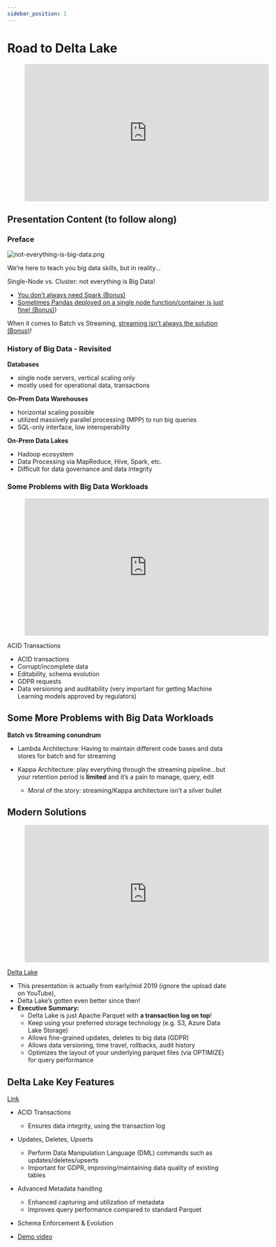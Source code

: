 ```yaml
---
sidebar_position: 1
---
```


# Road to Delta Lake

<div style={{textAlign: 'center'}}>

<figure class="video-container">
    <iframe width="560" height="315" src="https://www.youtube.com/embed/soYUor6W3vs" title="YouTube video player" frameborder="0" allow="accelerometer; autoplay; clipboard-write; encrypted-media; gyroscope; picture-in-picture" allowfullscreen></iframe>
</figure>

</div>

## Presentation Content (to follow along)
### Preface
<div style={{textAlign: 'center'}}>

![not-everything-is-big-data.png](./assets/not-everything-is-big-data.png)

</div>

We’re here to teach you big data skills, but in reality...

Single-Node vs. Cluster: not everything is Big Data!
* [You don’t always need Spark (Bonus)](https://www.indellient.com/blog/a-journey-from-pandas-to-spark-data-frames/)
* [Sometimes Pandas deployed on a single node function/container is just fine! (Bonus)](https://www.indellient.com/blog/a-journey-from-pandas-to-spark-data-frames/))

When it comes to Batch vs Streaming, [streaming isn’t always the solution (Bonus)](https://www.section.io/engineering-education/batch-processing-vs-stream-processing/)!

### History of Big Data - Revisited
**Databases**
* single node servers, vertical scaling only
* mostly used for operational data, transactions

**On-Prem Data Warehouses**
* horizontal scaling possible
* utilized massively parallel processing (MPP) to run big queries
* SQL-only interface, low interoperability

**On-Prem Data Lakes**
* Hadoop ecosystem
* Data Processing via MapReduce, Hive, Spark, etc.
* Difficult for data governance and data integrity 

### Some Problems with Big Data Workloads

<div style={{textAlign: 'center'}}>

<figure class="video-container">
    <iframe width="560" height="315" src="https://www.youtube.com/embed/VRm2UMsFVz0" title="YouTube video player" frameborder="0" allow="accelerometer; autoplay; clipboard-write; encrypted-media; gyroscope; picture-in-picture" allowfullscreen></iframe>
</figure>

ACID Transactions

</div>

* ACID transactions
* Corrupt/incomplete data
* Editability, schema evolution
* GDPR requests
* Data versioning and auditability (very important for getting Machine Learning models approved by regulators)

## Some More Problems with Big Data Workloads
**Batch vs Streaming conundrum**

* Lambda Architecture: Having to maintain different code bases and data stores for batch and for streaming


* Kappa Architecture: play everything through the streaming pipeline...but your retention period is **limited** and it’s a pain to manage, query, edit
  * Moral of the story: streaming/Kappa architecture isn’t a silver bullet

## Modern Solutions
<div style={{textAlign: 'center'}}>

<figure class="video-container">
    <iframe width="560" height="315" src="https://www.youtube.com/embed/LJtShrQqYZY" title="YouTube video player" frameborder="0" allow="accelerometer; autoplay; clipboard-write; encrypted-media; gyroscope; picture-in-picture" allowfullscreen></iframe>
</figure>

[Delta Lake](https://delta.io/)

</div>

* This presentation is actually from early/mid 2019 (ignore the upload date on YouTube),
* Delta Lake’s gotten even better since then!
* **Executive Summary:**
  * Delta Lake is just Apache Parquet with **a transaction log on top**!
  * Keep using your preferred storage technology (e.g. S3, Azure Data Lake Storage)
  * Allows fine-grained updates, deletes to big data (GDPR)
  * Allows data versioning, time travel, rollbacks, audit history
  * Optimizes the layout of your underlying parquet files (via OPTIMIZE) for query performance

## Delta Lake Key Features
[Link](https://delta.io/)
* ACID Transactions
  * Ensures data integrity, using the transaction log
* Updates, Deletes, Upserts
  * Perform Data Manipulation Language (DML) commands such as updates/deletes/upserts
  * Important for GDPR, improving/maintaining data quality of existing tables
* Advanced Metadata handling
  * Enhanced capturing and utilization of metadata
  * Improves query performance compared to standard Parquet
* Schema Enforcement & Evolution

* [Demo video](https://databricks.com/discover/demos/delta-lake)

